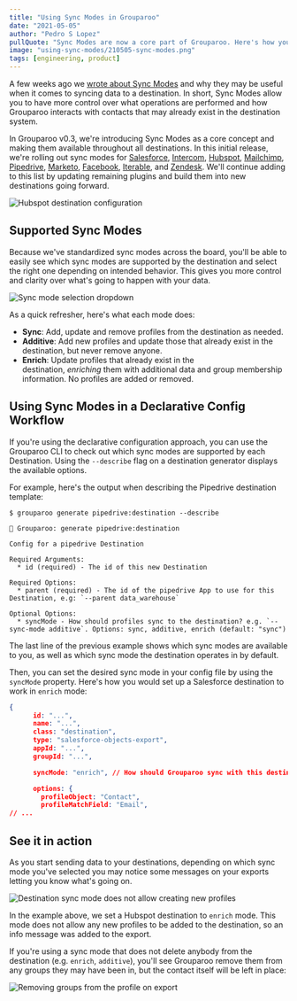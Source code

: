 ```yaml
---
title: "Using Sync Modes in Grouparoo"
date: "2021-05-05"
author: "Pedro S Lopez"
pullQuote: "Sync Modes are now a core part of Grouparoo. Here's how you can use them to better control how your data is synced to destinations."
image: "using-sync-modes/210505-sync-modes.png"
tags: [engineering, product]
---
```


A few weeks ago we [wrote about Sync Modes](/blog/sync-modes) and why they may be useful when it comes to syncing data to a destination. In short, Sync Modes allow you to have more control over what operations are performed and how Grouparoo interacts with contacts that may already exist in the destination system.

In Grouparoo v0.3, we're introducing Sync Modes as a core concept and making them available throughout all destinations. In this initial release, we're rolling out sync modes for [Salesforce](/integrations/destinations/salesforce), [Intercom](/integrations/destinations/intercom), [Hubspot](/integrations/destinations/hubspot), [Mailchimp](/integrations/destinations/mailchimp), [Pipedrive](/integrations/destinations/pipedrive), [Marketo](/integrations/destinations/marketo), [Facebook](/integrations/destinations/facebook), [Iterable](/integrations/destinations/iterable), and [Zendesk](/integrations/destinations/zendesk). We'll continue adding to this list by updating remaining plugins and build them into new destinations going forward.

<Image
  centered
  alt="Hubspot destination configuration"
  src="using-sync-modes/hubspot-destination-config.png"
  width={1630}
  height={996}
/>

## Supported Sync Modes

Because we've standardized sync modes across the board, you'll be able to easily see which sync modes are supported by the destination and select the right one depending on intended behavior. This gives you more control and clarity over what's going to happen with your data.

<Image
  centered
  alt="Sync mode selection dropdown"
  src="using-sync-modes/sync-mode-select.png"
  width={1228}
  height={250}
/>

As a quick refresher, here's what each mode does:

- **Sync**: Add, update and remove profiles from the destination as needed.
- **Additive**: Add new profiles and update those that already exist in the destination, but never remove anyone.
- **Enrich**: Update profiles that already exist in the destination, *enriching* them with additional data and group membership information. No profiles are added or removed.

## Using Sync Modes in a Declarative Config Workflow

If you're using the declarative configuration approach, you can use the Grouparoo CLI to check out which sync modes are supported by each Destination. Using the `--describe` flag on a destination generator displays the available options.

For example, here's the output when describing the Pipedrive destination template:

```
$ grouparoo generate pipedrive:destination --describe

🦘 Grouparoo: generate pipedrive:destination

Config for a pipedrive Destination

Required Arguments:
  * id (required) - The id of this new Destination

Required Options:
  * parent (required) - The id of the pipedrive App to use for this Destination, e.g: `--parent data_warehouse`

Optional Options:
  * syncMode - How should profiles sync to the destination? e.g. `--sync-mode additive`. Options: sync, additive, enrich (default: "sync")
```

The last line of the previous example shows which sync modes are available to you, as well as which sync mode the destination operates in by default.

Then, you can set the desired sync mode in your config file by using the `syncMode` property. Here's how you would set up a Salesforce destination to work in `enrich` mode:

```json
{
      id: "...",
      name: "...",
      class: "destination",
      type: "salesforce-objects-export",
      appId: "...",
      groupId: "...",

      syncMode: "enrich", // How should Grouparoo sync with this destination? Options: "sync", "additive", "enrich"

      options: {
        profileObject: "Contact",
        profileMatchField: "Email",
// ...
```

## See it in action

As you start sending data to your destinations, depending on which sync mode you've selected you may notice some messages on your exports letting you know what's going on.

<Image
  centered
  alt="Destination sync mode does not allow creating new profiles"
  src="using-sync-modes/export-no-create.png"
  width={1009}
  height={295}
/>

In the example above, we set a Hubspot destination to `enrich` mode. This mode does not allow any new profiles to be added to the destination, so an info message was added to the export.

If you're using a sync mode that does not delete anybody from the destination (e.g. `enrich`, `additive`), you'll see Grouparoo remove them from any groups they may have been in, but the contact itself will be left in place:

<Image
  centered
  alt="Removing groups from the profile on export"
  src="using-sync-modes/remove-groups.png"
  width={2343}
  height={295}
/>
